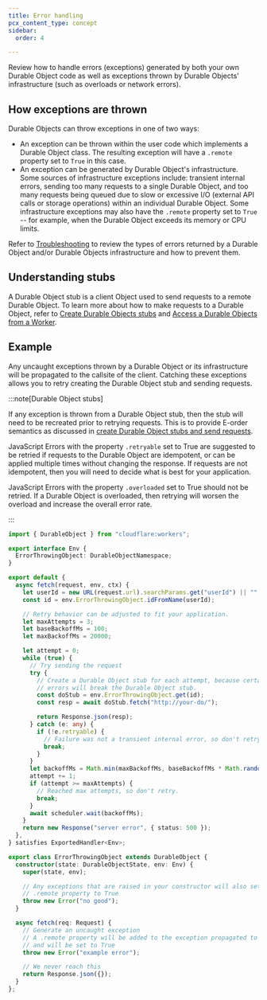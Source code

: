 ```yaml
---
title: Error handling
pcx_content_type: concept
sidebar:
  order: 4

---
```


Review how to handle errors (exceptions) generated by both your own Durable Object code as well as exceptions thrown by Durable Objects' infrastructure (such as overloads or network errors).

## How exceptions are thrown

Durable Objects can throw exceptions in one of two ways:

* An exception can be thrown within the user code which implements a Durable Object class. The resulting exception will have a `.remote` property set to `True` in this case.
* An exception can be generated by Durable Object's infrastructure.  Some sources of infrastructure exceptions include: transient internal errors, sending too many requests to a single Durable Object, and too many requests being queued due to slow or excessive I/O (external API calls or storage operations) within an individual Durable Object.  Some infrastructure exceptions may also have the `.remote` property set to `True` -- for example, when the Durable Object exceeds its memory or CPU limits.

Refer to [Troubleshooting](/durable-objects/observability/troubleshooting/) to review the types of errors returned by a Durable Object and/or Durable Objects infrastructure and how to prevent them.

## Understanding stubs

A Durable Object stub is a client Object used to send requests to a remote Durable Object. To learn more about how to make requests to a Durable Object, refer to [Create Durable Objects stubs](/durable-objects/best-practices/create-durable-object-stubs-and-send-requests/) and [Access a Durable Objects from a Worker](/durable-objects/best-practices/access-durable-objects-from-a-worker/).

## Example

Any uncaught exceptions thrown by a Durable Object or its infrastructure will be propagated to the callsite of the client. Catching these exceptions allows you to retry creating the Durable Object stub and sending requests.

:::note[Durable Object stubs]


If any exception is thrown from a Durable Object stub, then the stub will need to be recreated prior to retrying requests. This is to provide E-order semantics as discussed in [create Durable Object stubs and send requests](/durable-objects/best-practices/create-durable-object-stubs-and-send-requests/#create-durable-object-stubs-and-send-requests).

JavaScript Errors with the property `.retryable` set to True are suggested to be retried if requests to the Durable Object are idempotent, or can be applied multiple times without changing the response. If requests are not idempotent, then you will need to decide what is best for your application.

JavaScript Errors with the property `.overloaded` set to True should not be retried. If a Durable Object is overloaded, then retrying will worsen the overload and increase the overall error rate.


:::

```ts
import { DurableObject } from "cloudflare:workers";

export interface Env {
  ErrorThrowingObject: DurableObjectNamespace;
}

export default {
  async fetch(request, env, ctx) {
    let userId = new URL(request.url).searchParams.get("userId") || "";
    const id = env.ErrorThrowingObject.idFromName(userId);

    // Retry behavior can be adjusted to fit your application.
    let maxAttempts = 3;
    let baseBackoffMs = 100;
    let maxBackoffMs = 20000;

    let attempt = 0;
    while (true) {
      // Try sending the request
      try {
        // Create a Durable Object stub for each attempt, because certain types of
        // errors will break the Durable Object stub.
        const doStub = env.ErrorThrowingObject.get(id);
        const resp = await doStub.fetch("http://your-do/");

        return Response.json(resp);
      } catch (e: any) {
        if (!e.retryable) {
          // Failure was not a transient internal error, so don't retry.
          break;
        }
      }
      let backoffMs = Math.min(maxBackoffMs, baseBackoffMs * Math.random() * Math.pow(2, attempt));
      attempt += 1;
      if (attempt >= maxAttempts) {
        // Reached max attempts, so don't retry.
        break;
      }
      await scheduler.wait(backoffMs);
    }
    return new Response("server error", { status: 500 });
  },
} satisfies ExportedHandler<Env>;

export class ErrorThrowingObject extends DurableObject {
  constructor(state: DurableObjectState, env: Env) {
    super(state, env);

    // Any exceptions that are raised in your constructor will also set the
    // .remote property to True
    throw new Error("no good");
  }

  async fetch(req: Request) {
    // Generate an uncaught exception
    // A .remote property will be added to the exception propagated to the caller
    // and will be set to True
    throw new Error("example error");

    // We never reach this
    return Response.json({});
  }
};
```
